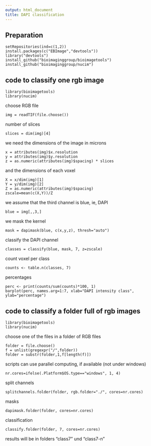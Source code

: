```yaml
---
output: html_document
title: DAPI classification
---
```

## Preparation

    setRepositories(ind=c(1,2))
    install.packages(c("EBImage","devtools"))
    library("devtools")
    install_github("bioimaginggroup/bioimagetools")
    install_github("bioimaginggroup/nucim")

## code to classify one rgb image

    library(bioimagetools)
    library(nucim)
choose RGB file

    img = readTIF(file.choose())
    
number of slices 

    slices = dim(img)[4]
    
we need the dimensions of the image in microns

    x = attributes(img)$x.resolution
    y = attributes(img)$y.resolution
    z = as.numeric(attributes(img)$spacing) * slices
and the dimensions of each voxel

    X = x/dim(img)[1]
    Y = y/dim(img)[2]
    Z = as.numeric(attributes(img)$spacing)
    zscale=mean(c(X,Y))/Z
we assume that the third channel is blue, ie, DAPI

    blue = img[,,3,] 
we mask the kernel

    mask = dapimask(blue, c(x,y,z), thresh="auto")
classify the DAPI channel

    classes = classify(blue, mask, 7, z=zscale)
count voxel per class

    counts <- table.n(classes, 7)
percentages

    perc <- print(counts/sum(counts)*100, 1)
    barplot(perc, names.arg=1:7, xlab="DAPI intensity class", ylab="percentage")

## code to classify a folder full of rgb images

    library(bioimagetools)
    library(nucim)
choose one of the files in a folder of RGB files

    folder = file.choose()
    f = unlist(gregexpr("/",folder))
    folder = substr(folder,1,f[length(f)])
scripts can use parallel computing, if available (not under windows)

    nr.cores=ifelse(.Platform$OS.type=="windows", 1, 4)
split channels

    splitchannels.folder(folder, rgb.folder="./", cores=nr.cores)
masks

    dapimask.folder(folder, cores=nr.cores)
classification 

    classify.folder(folder, 7, cores=nr.cores)
results will be in folders "class7" und "class7-n"
